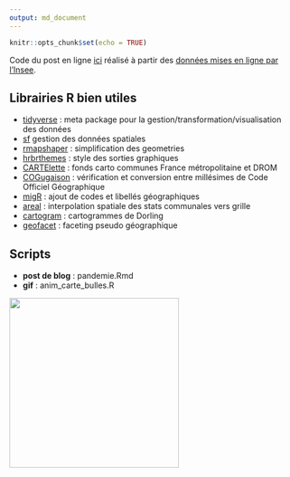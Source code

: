 ```yaml
---
output: md_document
---
```


```r
knitr::opts_chunk$set(echo = TRUE)
```


Code du post en ligne [ici](https://mtmx.github.io/blog/deces_pandemie/) réalisé à partir des [données mises en ligne par l'Insee](https://www.insee.fr/fr/information/4470857).

## Librairies R bien utiles

* [tidyverse](https://cran.r-project.org/web/packages/tidyverse/index.html) : meta package pour la gestion/transformation/visualisation des données
* [sf](https://cran.r-project.org/web/packages/tidyverse/index.html) gestion des données spatiales
* [rmapshaper](https://github.com/ateucher/rmapshaper) : simplification des geometries
* [hrbrthemes](https://github.com/hrbrmstr/hrbrthemes) : style des sorties graphiques
* [CARTElette](https://github.com/antuki/CARTElette) : fonds carto communes France métropolitaine et DROM
* [COGugaison](https://github.com/antuki/COGugaison) : vérification et conversion entre millésimes de Code Officiel Géographique
* [migR](https://github.com/observatoire-territoires/migR) : ajout de codes et libellés géographiques
* [areal](https://github.com/slu-openGIS/areal) : interpolation spatiale des stats communales vers grille
* [cartogram](https://github.com/sjewo/cartogram) : cartogrammes de Dorling
* [geofacet](https://github.com/hafen/geofacet) : faceting pseudo géographique


## Scripts

* **post de blog** : pandemie.Rmd
* **gif** : anim_carte_bulles.R


<img src="https://github.com/mtmx/pandemie_excedeces/blob/master/carto_grid_jour_dorling.gif" width="300" height="300" />

